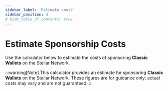 ```yaml
---
sidebar_label: 'Estimate costs'
sidebar_position: 4
# hide_table_of_contents: true
---
```




# Estimate Sponsorship Costs

Use the calculator below to estimate the costs of sponsoring **Classic Wallets** on the Stellar Network.

:::warning[Note]
This calculator provides an estimate for sponsoring **Classic Wallets** on the Stellar Network. These figures are for guidance only; actual costs may vary and are not guaranteed.
:::

<SponsorshipCalculator />


